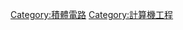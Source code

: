 {{Commons category}}
{{Category main}}
[[Category:積體電路|Category:積體電路]]
[[Category:計算機工程|Category:計算機工程]]